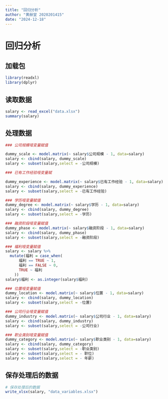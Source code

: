 ---
title: "回归分析"
author: "黄赫堂 2020201415"
date: "2024-12-18"
---
# 回归分析
## 加载包
```{r}
library(readxl)
library(dplyr)
```

## 读取数据
```{r}
salary <- read_excel("data.xlsx")
summary(salary)
```

## 处理数据
```{r}
### 公司规模哑变量赋值

dummy_scale <- model.matrix(~ salary$公司规模 - 1, data=salary)
salary <- cbind(salary, dummy_scale)
salary <- subset(salary,select = -公司规模)
```


```{r}
### 已有工作经验哑变量赋

dummy_experience <- model.matrix(~ salary$已有工作经验 - 1, data=salary)
salary <- cbind(salary, dummy_experience)
salary <- subset(salary,select = -已有工作经验)
```

```{r}
### 学历哑变量赋值
dummy_degree <- model.matrix(~ salary$学历 - 1, data=salary)
salary <- cbind(salary, dummy_degree)
salary <- subset(salary,select = -学历)
```

```{r}
### 融资阶段哑变量赋值
dummy_phase <- model.matrix(~ salary$融资阶段 - 1, data=salary)
salary <- cbind(salary, dummy_phase)
salary <- subset(salary,select = -融资阶段)
```

```{r}
### 福利哑变量赋值
salary <- salary %>% 
  mutate(福利 = case_when(
      福利 == TRUE ~ 1,
      福利 == FALSE ~ 0,
      TRUE ~ 福利
    ))
salary$福利 <- as.integer(salary$福利)
```

```{r}
### 位置哑变量赋值
dummy_location <- model.matrix(~ salary$位置 - 1, data=salary)
salary <- cbind(salary, dummy_location)
salary <- subset(salary,select = -位置)
```

```{r}
### 公司行业哑变量赋值
dummy_industry <- model.matrix(~ salary$公司行业 - 1, data=salary)
salary <- cbind(salary, dummy_industry)
salary <- subset(salary,select = -公司行业)
```

```{r}
### 职业类别哑变量赋值
dummy_category <- model.matrix(~ salary$职业类别 - 1, data=salary)
salary <- cbind(salary, dummy_category)
salary <- subset(salary,select = -职业类别)
salary <- subset(salary,select = - 职位)
salary <- subset(salary,select = - 年薪)
```
## 保存处理后的数据

```{r}
# 保存处理后的数据
write_xlsx(salary, "data_variables.xlsx")
```
